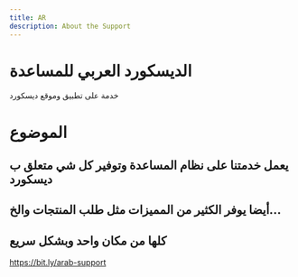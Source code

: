 ```yaml
---
title: AR
description: About the Support
---
```

# الديسكورد العربي للمساعدة 
خدمة على تطبيق وموقع ديسكورد 
# الموضوع 

## يعمل خدمتنا على نظام المساعدة وتوفير كل شي متعلق ب ديسكورد 
## أيضا يوفر الكثير من المميزات مثل طلب المنتجات والخ...
## كلها من مكان واحد وبشكل سريع 

https://bit.ly/arab-support
